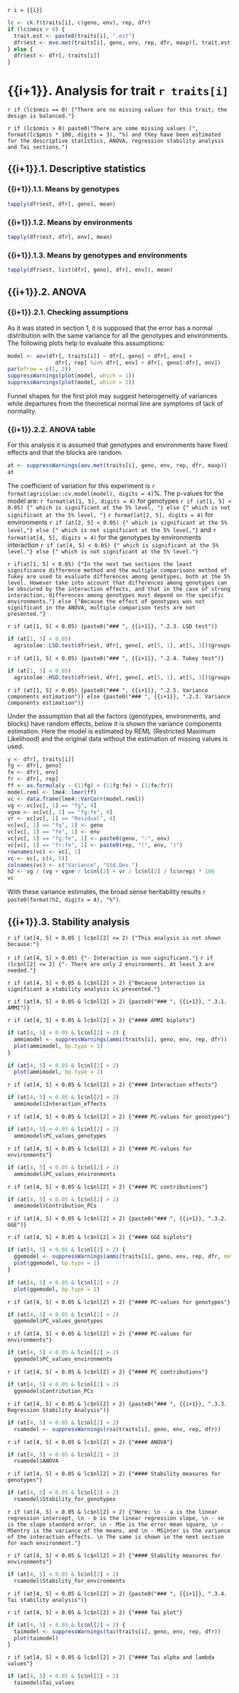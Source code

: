 `r i = {{i}}`

```r
lc <- ck.f(traits[i], c(geno, env), rep, dfr)
if (lc$nmis > 0) {
  trait.est <- paste0(traits[i], ".est")
  dfr$est <- mve.met(traits[i], geno, env, rep, dfr, maxp)[, trait.est]
} else {
  dfr$est <- dfr[, traits[i]]
}
```
    
# {{i+1}}. Analysis for trait `r traits[i]`

`r if (lc$nmis == 0) {"There are no missing values for this trait; the design is balanced."}`

`r if (lc$nmis > 0) paste0("There are some missing values (", format(lc$pmis * 100, digits = 3), "%) and they have been estimated for the descriptive statistics, ANOVA, regression stability analysis and Tai sections.")`

## {{i+1}}.1. Descriptive statistics

### {{i+1}}.1.1. Means by genotypes

```r
tapply(dfr$est, dfr[, geno], mean)
```

### {{i+1}}.1.2. Means by environments

```r
tapply(dfr$est, dfr[, env], mean)
```

### {{i+1}}.1.3. Means by genotypes and environments

```r
tapply(dfr$est, list(dfr[, geno], dfr[, env]), mean)
```

## {{i+1}}.2. ANOVA

### {{i+1}}.2.1. Checking assumptions

As it was stated in section 1, it is supposed that the error has a normal distribution with the same variance for all the genotypes and environments. The following plots help to evaluate this assumptions:

```r
model <- aov(dfr[, traits[i]] ~ dfr[, geno] + dfr[, env] +
               dfr[, rep] %in% dfr[, env] + dfr[, geno]:dfr[, env])
par(mfrow = c(1, 2))
suppressWarnings(plot(model, which = 1))
suppressWarnings(plot(model, which = 2))
```

Funnel shapes for the first plot may suggest heterogeneity of variances while departures from the theoretical normal line are symptoms of lack of normality.

### {{i+1}}.2.2. ANOVA table

For this analysis it is assumed that genotypes and environments have fixed effects and that the blocks are random.

```r
at <- suppressWarnings(aov.met(traits[i], geno, env, rep, dfr, maxp))
at
```

The coefficient of variation for this experiment is `r format(agricolae::cv.model(model), digits = 4)`%. The p-values for the model are: `r format(at[1, 5], digits = 4)` for genotypes `r if (at[1, 5] < 0.05) {" which is significant at the 5% level, "} else {" which is not significant at the 5% level, "}` `r format(at[2, 5], digits = 4)` for environments `r if (at[2, 5] < 0.05) {" which is significant at the 5% level,"} else {" which is not significant at the 5% level,"}` and `r format(at[4, 5], digits = 4)` for the genotypes by environments interaction `r if (at[4, 5] < 0.05) {" which is significant at the 5% level."} else {" which is not significant at the 5% level."}`

`r if(at[1, 5] < 0.05) {"In the next two sections the least significance difference method and the multiple comparisons method of Tukey are used to evaluate differences among genotypes, both at the 5% level. However take into account that differences among genotypes can be obscured by the interaction effects, and that in the case of strong interaction, differences among genotypes must depend on the specific environments."} else {"Because the effect of genotypes was not significant in the ANOVA, multiple comparison tests are not presented."}`

`r if (at[1, 5] < 0.05) {paste0("### ", {{i+1}}, ".2.3. LSD test")}`

```r
if (at[1, 5] < 0.05)
  agricolae::LSD.test(dfr$est, dfr[, geno], at[5, 1], at[5, 3])$groups
```

`r if (at[1, 5] < 0.05) {paste0("### ", {{i+1}}, ".2.4. Tukey test")}`

```r
if (at[1, 5] < 0.05)
  agricolae::HSD.test(dfr$est, dfr[, geno], at[5, 1], at[5, 3])$groups
```

`r if (at[1, 5] < 0.05) {paste0("### ", {{i+1}}, ".2.5. Variance components estimation")} else {paste0("### ", {{i+1}}, ".2.3. Variance components estimation")}`

Under the assumption that all the factors (genotypes, environments, and blocks) have random effects, below it is shown the variance components estimation. Here the model is estimated by REML (Restricted Maximum Likelihood) and the original data without the estimation of missing values is used.

```r
y <- dfr[, traits[i]]
fg <- dfr[, geno]
fe <- dfr[, env]
fr <- dfr[, rep]
ff <- as.formula(y ~ (1|fg) + (1|fg:fe) + (1|fe/fr))
model.reml <- lme4::lmer(ff)
vc <- data.frame(lme4::VarCorr(model.reml))
vg <- vc[vc[, 1] == "fg", 4]
vgxe <- vc[vc[, 1] == "fg:fe", 4]
vr <- vc[vc[, 1] == "Residual", 4]
vc[vc[, 1] == "fg", 1] <- geno
vc[vc[, 1] == "fe", 1] <- env
vc[vc[, 1] == "fg:fe", 1] <- paste0(geno, ":", env)
vc[vc[, 1] == "fr:fe", 1] <- paste0(rep, "(", env, ")")
rownames(vc) <- vc[, 1]
vc <- vc[, c(4, 5)]
colnames(vc) <- c("Variance", "Std.Dev.")
h2 <- vg / (vg + vgxe / lc$nl[2] + vr / lc$nl[2] / lc$nrep) * 100
vc
```

With these variance estimates, the broad sense heritability results `r paste0(format(h2, digits = 4), "%")`.

## {{i+1}}.3. Stability analysis

`r if (at[4, 5] > 0.05 | lc$nl[2] <= 2) {"This analysis is not shown because:"}`

`r if (at[4, 5] > 0.05) {"- Interaction is non significant."}`
`r if (lc$nl[2] <= 2) {"- There are only 2 environments. At least 3 are needed."}`

`r if (at[4, 5] < 0.05 & lc$nl[2] > 2) {"Because interaction is significant a stability analysis is presented."}`

`r if (at[4, 5] < 0.05 & lc$nl[2] > 2) {paste0("### ", {{i+1}}, ".3.1. AMMI")}`

`r if (at[4, 5] < 0.05 & lc$nl[2] > 2) {"#### AMMI biplots"}`

```r
if (at[4, 5] < 0.05 & lc$nl[2] > 2) {
  ammimodel <- suppressWarnings(ammi(traits[i], geno, env, rep, dfr))
  plot(ammimodel, bp.type = 1)
}
```

```r
if (at[4, 5] < 0.05 & lc$nl[2] > 2)
  plot(ammimodel, bp.type = 2)
```

`r if (at[4, 5] < 0.05 & lc$nl[2] > 2) {"#### Interaction effects"}`
```r
if (at[4, 5] < 0.05 & lc$nl[2] > 2)
  ammimodel$Interaction_effects
```

`r if (at[4, 5] < 0.05 & lc$nl[2] > 2) {"#### PC-values for genotypes"}`

```r
if (at[4, 5] < 0.05 & lc$nl[2] > 2)
  ammimodel$PC_values_genotypes
```

`r if (at[4, 5] < 0.05 & lc$nl[2] > 2) {"#### PC-values for environments"}`

```r
if (at[4, 5] < 0.05 & lc$nl[2] > 2)
  ammimodel$PC_values_environments
```

`r if (at[4, 5] < 0.05 & lc$nl[2] > 2) {"#### PC contributions"}`

```r
if (at[4, 5] < 0.05 & lc$nl[2] > 2)
  ammimodel$Contribution_PCs
```

`r if (at[4, 5] < 0.05 & lc$nl[2] > 2) {paste0("### ", {{i+1}}, ".3.2. GGE")}`

`r if (at[4, 5] < 0.05 & lc$nl[2] > 2) {"#### GGE biplots"}`

```r
if (at[4, 5] < 0.05 & lc$nl[2] > 2) {
  ggemodel <- suppressWarnings(ammi(traits[i], geno, env, rep, dfr, method = "gge"))
  plot(ggemodel, bp.type = 1)
}
```

```r
if (at[4, 5] < 0.05 & lc$nl[2] > 2)
  plot(ggemodel, bp.type = 2)
```

`r if (at[4, 5] < 0.05 & lc$nl[2] > 2) {"#### PC-values for genotypes"}`

```r
if (at[4, 5] < 0.05 & lc$nl[2] > 2)
  ggemodel$PC_values_genotypes
```

`r if (at[4, 5] < 0.05 & lc$nl[2] > 2) {"#### PC-values for environments"}`

```r
if (at[4, 5] < 0.05 & lc$nl[2] > 2)
  ggemodel$PC_values_environments
```

`r if (at[4, 5] < 0.05 & lc$nl[2] > 2) {"#### PC contributions"}`

```r
if (at[4, 5] < 0.05 & lc$nl[2] > 2)
  ggemodel$Contribution_PCs
```

`r if (at[4, 5] < 0.05 & lc$nl[2] > 2) {paste0("### ", {{i+1}}, ".3.3. Regression Stability Analysis")}`

```r
if (at[4, 5] < 0.05 & lc$nl[2] > 2)
  rsamodel <- suppressWarnings(rsa(traits[i], geno, env, rep, dfr))
```

`r if (at[4, 5] < 0.05 & lc$nl[2] > 2) {"#### ANOVA"}`

```r
if (at[4, 5] < 0.05 & lc$nl[2] > 2)
  rsamodel$ANOVA
```

`r if (at[4, 5] < 0.05 & lc$nl[2] > 2) {"#### Stability measures for genotypes"}`

```r
if (at[4, 5] < 0.05 & lc$nl[2] > 2)
  rsamodel$Stability_for_genotypes
```

`r if (at[4, 5] < 0.05 & lc$nl[2] > 2) {"Here: \n
- a is the linear regression intercept, \n
- b is the linear regression slope, \n
- se is the slope standard error, \n
- MSe is the error mean square, \n
- MSentry is the variance of the means, and \n
- MSinter is the variance of the interaction effects. \n
The same is shown in the next section for each environment."}`

`r if (at[4, 5] < 0.05 & lc$nl[2] > 2) {"#### Stability measures for environments"}`

```r
if (at[4, 5] < 0.05 & lc$nl[2] > 2)
  rsamodel$Stability_for_environments
```

`r if (at[4, 5] < 0.05 & lc$nl[2] > 2) {paste0("### ", {{i+1}}, ".3.4. Tai stability analysis")}`

`r if (at[4, 5] < 0.05 & lc$nl[2] > 2) {"#### Tai plot"}`

```r
if (at[4, 5] < 0.05 & lc$nl[2] > 2) {
  taimodel <- suppressWarnings(tai(traits[i], geno, env, rep, dfr))
  plot(taimodel)
}
```

`r if (at[4, 5] < 0.05 & lc$nl[2] > 2) {"#### Tai alpha and lambda values"}`

```r
if (at[4, 5] < 0.05 & lc$nl[2] > 2)
  taimodel$Tai_values
```
